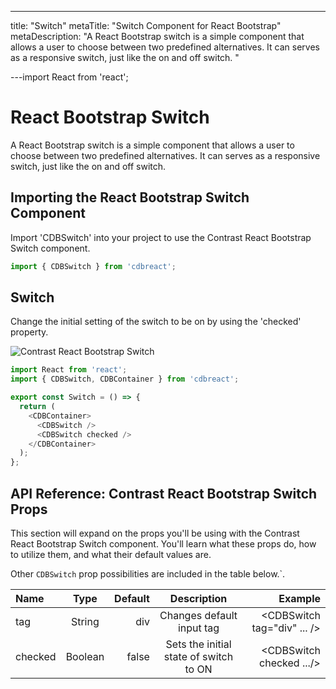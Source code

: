 ---
title: "Switch"
metaTitle: "Switch Component for React Bootstrap"
metaDescription: "A React Bootstrap switch is a simple component that allows a user to choose between two predefined alternatives. It can serves as a responsive switch, just like the on and off switch.
"

---import React from 'react';

# React Bootstrap Switch

A React Bootstrap switch is a simple component that allows a user to choose between two predefined alternatives. It can serves as a responsive switch, just like the on and off switch.

## Importing the React Bootstrap Switch Component

Import 'CDBSwitch' into your project to use the Contrast React Bootstrap Switch component.

```js
import { CDBSwitch } from 'cdbreact';
```

## Switch

Change the initial setting of the switch to be on by using the 'checked' property.

<img src={switch1} alt="Contrast React Bootstrap Switch" />

```js
import React from 'react';
import { CDBSwitch, CDBContainer } from 'cdbreact';

export const Switch = () => {
  return (
    <CDBContainer>
      <CDBSwitch />
      <CDBSwitch checked />
    </CDBContainer>
  );
};
```

## API Reference: Contrast React Bootstrap Switch Props

This section will expand on the props you'll be using with the Contrast React Bootstrap Switch component. You'll learn what these props do, how to utilize them, and what their default values are.

Other `CDBSwitch` prop possibilities are included in the table below.`.

| Name    |  Type   | Default |              Description               |                     Example |
| :------ | :-----: | ------: | :------------------------------------: | --------------------------: |
| tag     | String  |     div |       Changes default input tag        | <CDBSwitch tag="div" ... /> |
| checked | Boolean |   false | Sets the initial state of switch to ON |    <CDBSwitch checked .../> |
